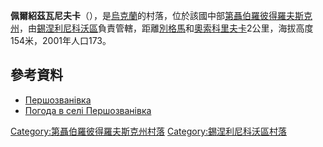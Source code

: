 {{coord|48|7|4|N|35|23|55|E|scale:30000_region:UA|display=title}}

'''佩爾紹茲瓦尼夫卡'''（{{lang-uk|Першозванівка}}），是[[烏克蘭|烏克蘭]]的村落，位於該國中部[[第聶伯羅彼得羅夫斯克州|第聶伯羅彼得羅夫斯克州]]，由[[錫涅利尼科沃區|錫涅利尼科沃區]]負責管轄，距離[[別格馬|別格馬]]和[[奧索科里夫卡_(錫涅利尼科沃區)|奧索科里夫卡]]2公里，海拔高度154米，2001年人口173。

==參考資料==
*[http://gska2.rada.gov.ua/pls/z7502/A005?rdat1=06.12.2007&rf7571=6258 Першозванівка]{{dead link|date=2017年11月 |bot=InternetArchiveBot |fix-attempted=yes }}
* [http://weather.in.ua/ua/dnepropetrovskaja/19760 Погода в селі Першозванівка] {{Wayback|url=http://weather.in.ua/ua/dnepropetrovskaja/19760 |date=20200807125020 }}

{{DEFAULTSORT:Першозванівка}}
[[Category:第聶伯羅彼得羅夫斯克州村落|Category:第聶伯羅彼得羅夫斯克州村落]]
[[Category:錫涅利尼科沃區村落|Category:錫涅利尼科沃區村落]]


{{Dnipropetrovsk-geo-stub}}